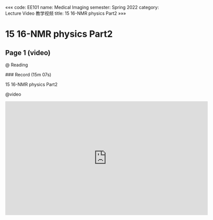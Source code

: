 «««
code: EE101
name: Medical Imaging
semester: Spring 2022
category: Lecture Video 教学视频
title: 15 16-NMR physics Part2
»»»

# 15 16-NMR physics Part2

## Page 1 (video)

@ Reading

<div class="markdown-body">
### Record (15m 07s)

15 16-NMR physics Part2
</div>

@video

<iframe src="https://sbbrisk.com/e/y0gkzqhmknui.html" frameborder=0 marginwidth=0 marginheight=0 scrolling=no width=640 height=360 allowfullscreen></iframe>
